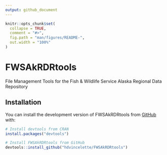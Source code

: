 ---
output: github_document
---

<!-- README.md is generated from README.Rmd. Please edit that file -->

```{r, include = FALSE}
knitr::opts_chunk$set(
  collapse = TRUE,
  comment = "#>",
  fig.path = "man/figures/README-",
  out.width = "100%"
)
```

# FWSAkRDRtools

<!-- badges: start -->
<!-- badges: end -->

File Management Tools for the Fish & Wildlife Service Alaska Regional Data Repository

## Installation

You can install the development version of FWSAkRDRtools from [GitHub](https://github.com/) with:

``` r
# Install devtools from CRAN
install.packages("devtools")

# Install FWSAkRDRtools from GitHub
devtools::install_github("hdvincelette/FWSAkRDRtools")
```
